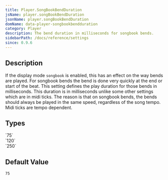 ```yaml
---
title: Player.SongBookBendDuration
jsName: player.songBookBendDuration
jsonName: player.songBookBendDuration
domName: data-player-songbookbendduration
category: Player
description: The bend duration in milliseconds for songbook bends.
sidebarPath: /docs/reference/settings
since: 0.9.6
---
```



## Description

If the display mode `songbook` is enabled, this has an effect on the way bends are played. For songbook bends the bend is done very quickly at the end or start of the beat. 
This setting defines the play duration for those bends in milliseconds. This duration is in milliseconds unlike some other settings which are in midi ticks. The reason is that on songbook bends, 
the bends should always be played in the same speed, regardless of the song tempo. Midi ticks are tempo dependent. 

<PropertyDescription metadata={metadata} />

## Types

<TypeTable>
    <TypeRow type="all" name="int">
        `75`<br />
        `120`<br />
        `250`
    </TypeRow>
</TypeTable>

## Default Value

`75`